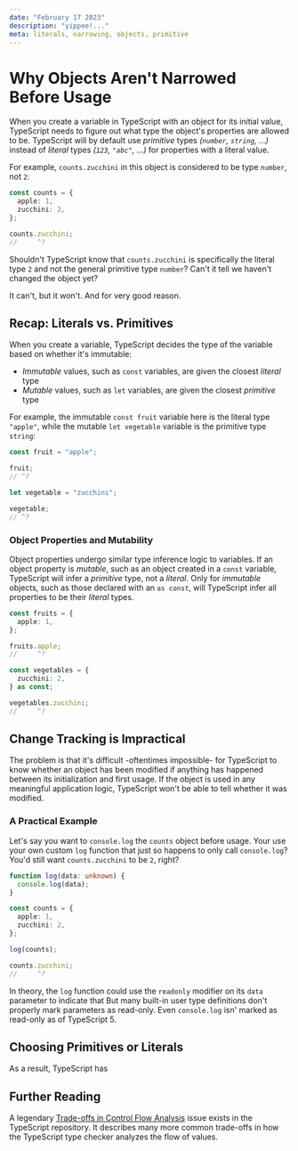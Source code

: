 ```yaml
---
date: "February 17 2023"
description: "yippee!..."
meta: literals, narrowing, objects, primitive
---
```


# Why Objects Aren't Narrowed Before Usage

When you create a variable in TypeScript with an object for its initial value, TypeScript needs to figure out what type the object's properties are allowed to be.
TypeScript will by default use _primitive_ types _(`number`, `string`, ...)_ instead of _literal_ types _(`123`, `"abc"`, ...)_ for properties with a literal value.

For example, `counts.zucchini` in this object is considered to be type `number`, not `2`:

```ts twoslash
const counts = {
  apple: 1,
  zucchini: 2,
};

counts.zucchini;
//     ^?
```

Shouldn't TypeScript know that `counts.zucchini` is specifically the literal type `2` and not the general primitive type `number`?
Can't it tell we haven't changed the object yet?

It can't, but it won't.
And for very good reason.

<!--truncate-->

## Recap: Literals vs. Primitives

When you create a variable, TypeScript decides the type of the variable based on whether it's immutable:

- _Immutable_ values, such as `const` variables, are given the closest _literal_ type
- _Mutable_ values, such as `let` variables, are given the closest _primitive_ type

For example, the immutable `const fruit` variable here is the literal type `"apple"`, while the mutable `let vegetable` variable is the primitive type `string`:

```ts twoslash
const fruit = "apple";

fruit;
// ^?

let vegetable = "zucchini";

vegetable;
// ^?
```

### Object Properties and Mutability

Object properties undergo similar type inference logic to variables.
If an object property is _mutable_, such as an object created in a `const` variable, TypeScript will infer a _primitive_ type, not a _literal_.
Only for _immutable_ objects, such as those declared with an `as const`, will TypeScript infer all properties to be their _literal_ types.

```ts twoslash
const fruits = {
  apple: 1,
};

fruits.apple;
//     ^?

const vegetables = {
  zucchini: 2,
} as const;

vegetables.zucchini;
//     ^?
```

## Change Tracking is Impractical

The problem is that it's difficult -oftentimes impossible- for TypeScript to know whether an object has been modified if anything has happened between its initialization and first usage.
If the object is used in any meaningful application logic, TypeScript won't be able to tell whether it was modified.

### A Practical Example

Let's say you want to `console.log` the `counts` object before usage.
Your use your own custom `log` function that just so happens to only call `console.log`?
You'd still want `counts.zucchini` to be `2`, right?

```ts
function log(data: unknown) {
  console.log(data);
}

const counts = {
  apple: 1,
  zucchini: 2,
};

log(counts);

counts.zucchini;
//     ^?
```

In theory, the `log` function could use the `readonly` modifier on its `data` parameter to indicate that
But many built-in user type definitions don't properly mark parameters as read-only.
Even `console.log` isn' marked as read-only as of TypeScript 5.

## Choosing Primitives or Literals

As a result, TypeScript has

## Further Reading

A legendary [Trade-offs in Control Flow Analysis](https://github.com/microsoft/TypeScript/issues/9998) issue exists in the TypeScript repository.
It describes many more common trade-offs in how the TypeScript type checker analyzes the flow of values.
